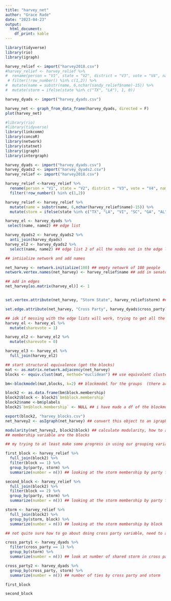 ```yaml
---
title: "harvey_net"
author: "Grace Rade"
date: "2023-04-23"
output: 
  html_document:
    df_print: kable
---
```

```r
library(tidyverse)
library(rio)
library(igraph)

harvey_relief <- import("harvey2018.csv")
#harvey_relief <- harvey_relief %>% 
#  rename(person = "V1", state = "V2", district = "V3", vote = "V4", name = "V5", party = "V6") %>% 
 # filter(!row_number() %in% c(1,2)) %>% 
#  mutate(name = substr(name, 6,nchar(sandy_relief$name)-15)) %>%
#  mutate(storm = ifelse(state %in% c("TX", "LA"), 1, 0))

harvey_dyads <- import("harvey_dyads.csv")

harvey_net <- graph_from_data_frame(harvey_dyads, directed = F)
plot(harvey_net)
```

```r
#library(rio)
#library(tidyverse)
library(linkcomm)
library(concoR)
library(network)
library(statnet)
library(igraph)
library(intergraph)

harvey_dyads <- import("harvey_dyads.csv")
harvey_dyads2 <- import("harvey_dyads2.csv")
harvey_relief <- import("harvey2018.csv")

harvey_relief <-harvey_relief %>% 
  rename(person = "V1", state = "V2", district = "V3", vote = "V4", name = "V5", party = "V6") %>% 
  filter(!row_number() %in% c(1,2))

harvey_relief <- harvey_relief %>% 
  mutate(name = substr(name, 6,nchar(harvey_relief$name)-15)) %>% 
  mutate(storm = ifelse(state %in% c("TX", "LA", "VI", "SC", "GA", "AL", "FL"), 1, 0)) ## harvey relief just in case

harvey_el <- harvey_dyads %>% 
 select(name, name2) ## edge list

harvey_dyads2 <- harvey_dyads2 %>% 
  anti_join(harvey_dyads)
harvey_el2 <- harvey_dyads2 %>% 
  select(name, name2) ## edge list 2 of all the nodes not in the edge list (idk just spitballing)

## intiialize network and add names

net_harvey <- network.initialize(100) ## empty netowrk of 100 people
network.vertex.names(net_harvey) <- harvey_relief$name ## add in senator names

## add in edges
net_harvey[as.matrix(harvey_el)] <- 1 


set.vertex.attribute(net_harvey, "Storm State", harvey_relief$storm) ## set storm as a vertex attribute

set.edge.attribute(net_harvey, "Cross Party", harvey_dyads$cross_party) ## set edge attribute to cross party vote

## idk if messing with the edge lists will work, trying to get all the senators to be in the edge list
harvey_el <- harvey_el %>% 
  mutate(sharevote = 1)

harvey_el2 <- harvey_el2 %>% 
  mutate(sharevote = 0)

harvey_el3 <- harvey_el %>% 
  full_join(harvey_el2)

## start structural equivalence (get the blocks)
mat <- as.matrix.network.adjacency(net_harvey)
blocks <- equiv.clust(mat, method="euclidean") ## use equivalent clusters because they work on network objects

bm<-blockmodel(mat,blocks, k=2) ## blockmodel for the groups  (there are two blocks)

block2 <- as.data.frame(bm$block.membership)
block2$block <- block2$`bm$block.membership`
block2$name <-bm$plabels
block2$`bm$block.membership` <- NULL ## i have made a df of the blockmodel, sorting the whole senate into groups 

export(block2, "harvey_blocks.csv")
net_harvey2 <- asIgraph(net_harvey) ## convert this object to an igraph object 

modularity(net_harvey2, block2$block) ## calculate modularity, how to add the storm attribute though and cross party, not sure what to do next
## membership variable are the blocks

## my trying to at least make some progress in using our grouping variables

first_block <- harvey_relief %>% 
  full_join(block2) %>% 
  filter(block == 1) %>% 
  group_by(party, storm) %>% 
  summarize(number = n()) ## looking at the storm membership by party for block 1

second_block <- harvey_relief %>% 
  full_join(block2) %>% 
  filter(block == 2) %>% 
  group_by(party, storm) %>% 
  summarize(number = n()) ## looking at the storm membership by party for block 2

storm <- harvey_relief %>% 
  full_join(block2) %>% 
  group_by(storm, block) %>% 
  summarize(number = n()) ## looking at the storm membership by block

## not quite sure how to go about doing cross party variable, need to add it to the dyads but then i can't look at the blocks

cross_party1 <- harvey_dyads %>% 
  filter(cross_party == 1) %>% 
  group_by(storm) %>% 
  summarize(number = n()) ## look at number of shared storm in cross party ties

cross_party2 <- harvey_dyads %>% 
  group_by(cross_party, storm) %>% 
  summarize(number = n()) ## number of ties by cross party and storm

first_block

second_block
```
